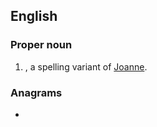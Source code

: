 {{also|Joann|Jo-Ann}}
==English==

===Proper noun===
{{en-proper noun}}

# {{given name|female|from=Hebrew}}, a spelling variant of [[Joanne]].

===Anagrams===
* {{anagrams|en|a=ajnno|Jonna}}